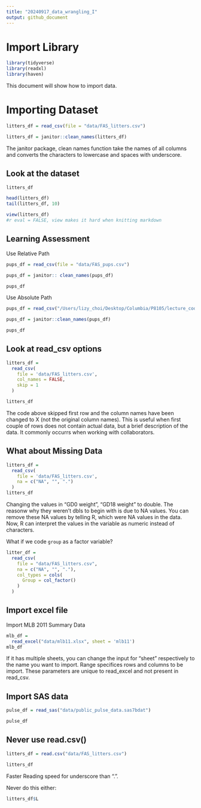 ```yaml
---
title: "20240917_data_wrangling_I"
output: github_document
---
```



# Import Library
```r
library(tidyverse)
library(readxl)
library(haven)
```

This document will show how to import data.

# Importing Dataset
```r
litters_df = read_csv(file = "data/FAS_litters.csv")

litters_df = janitor::clean_names(litters_df)
```
The janitor package, clean names function take the names of all columns and converts the characters to lowercase and spaces with underscore.

## Look at the dataset
```r
litters_df

head(litters_df)
tail(litters_df, 10)
```


```r
view(litters_df)
#r eval = FALSE, view makes it hard when knitting markdown
```

## Learning Assessment
Use Relative Path
```r
pups_df = read_csv(file = "data/FAS_pups.csv")

pups_df = janitor:: clean_names(pups_df)

pups_df
```
Use Absolute Path
```r

pups_df = read_csv("/Users/lizy_choi/Desktop/Columbia/P8105/lecture_codes/data_wrangling_I/data/FAS_pups.csv")

pups_df = janitor::clean_names(pups_df)

pups_df
```
## Look at read_csv options

```r
litters_df = 
  read_csv(
    file = 'data/FAS_litters.csv',
    col_names = FALSE,
    skip = 1 
  )

litters_df
```
The code above skipped first row and the column names have been changed to X (not the original column names). This is useful when first couple of rows does not contain actual data, but a brief description of the data. It commonly occurrs when working with collaborators. 


## What about Missing Data
```r
litters_df = 
  read_csv(
    file = 'data/FAS_litters.csv',
    na = c("NA", "", ".")
  )
litters_df
```
Changing the values in "GD0 weight", "GD18 weight" to double. The reasonw why they weren't dbls to begin with is due to NA values. You can remove these NA values by telling R, which were NA values in the data. Now, R can interpret the values in the variable as numeric instead of characters.

What if we code `group` as a factor variable?

```r
litter_df =
  read_csv(
    file = "data/FAS_litters.csv",
    na = c("NA", "", "."),
    col_types = cols(
      Group = col_factor()
    )
  )
```

## Import excel file

Import MLB 2011 Summary Data
```r
mlb_df = 
  read_excel("data/mlb11.xlsx", sheet = 'mlb11')
mlb_df
```
If it has multiple sheets, you can change the input for "sheet" respectively to the name you want to import.
Range specifices rows and columns to be import. These parameters are unique to read_excel and not present in read_csv.

## Import SAS data

```r
pulse_df = read_sas("data/public_pulse_data.sas7bdat")

pulse_df
```

## Never use read.csv()

```r
litters_df = read.csv("data/FAS_litters.csv")

litters_df
```
Faster Reading speed for underscore than ".". 

Never do this either:
```r
litters_df$L
```

